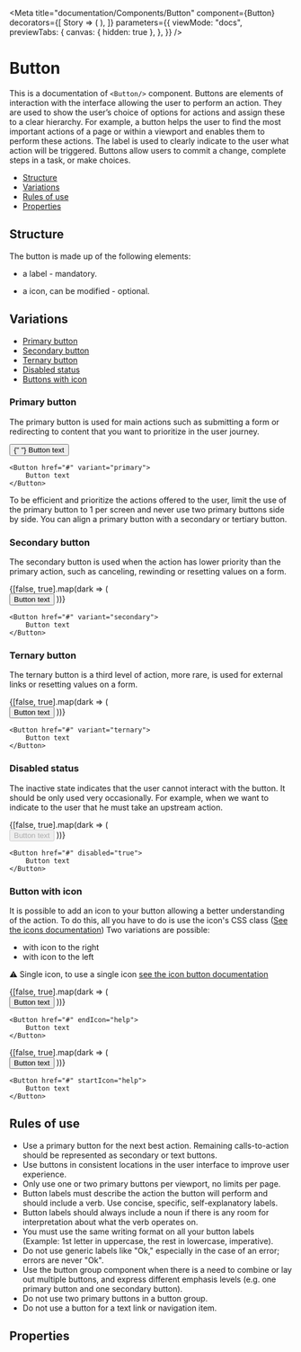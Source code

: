 <!--- Button.stories.mdx 
--->


<Meta
    title="documentation/Components/Button"
    component={Button}
    decorators={[
        Story => (
            <StoryProvider dark={useDarkMode()}>
                <Story />
            </StoryProvider>
        ),
    ]}
    parameters={{
        viewMode: "docs",
        previewTabs: {
            canvas: { hidden: true },
        },
    }}
/>

# Button

This is a documentation of `<Button/>` component.
Buttons are elements of interaction with the interface allowing the user to perform an action.
They are used to show the user’s choice of options for actions and assign these to a clear hierarchy.
For example, a button helps the user to find the most important actions of a page or within a viewport and enables
them to perform these actions. The label is used to clearly indicate to the user what action will be triggered.
Buttons allow users to commit a change, complete steps in a task, or make choices.

-   [Structure](#structure)
-   [Variations](#variations)
-   [Rules of use](#rules-of-use)
-   [Properties](#properties)

## Structure

The button is made up of the following elements:

-   a label - mandatory.

-   a icon, can be modified - optional.

## Variations

-   [Primary button](#primary-button)
-   [Secondary button](#secondary-button)
-   [Ternary button](#ternary-button)
-   [Disabled status](#disabled-status)
-   [Buttons with icon](#buttons-with-icon)

### Primary button

The primary button is used for main actions such as submitting a form or redirecting to content that you want to prioritize in the user journey.

<!---  	 	   --->

<Canvas>
    <Story name="Primary button">
        <div className={css({ "margin": 20 })} />
            <Button href="#" variant="primary">
                {" "}
                Button text
            </Button>
    </Story>
</Canvas>

```tsx
<Button href="#" variant="primary">
    Button text
</Button>
```

To be efficient and prioritize the actions offered to the user, limit the use of the primary button to 1 per screen
and never use two primary buttons side by side. You can align a primary button with a secondary or tertiary button.

### Secondary button

The secondary button is used when the action has lower priority than the primary action,
such as canceling, rewinding or resetting values ​​on a form.

<Canvas>
    <Story name="Secondary button">
        {[false, true].map(dark => (
            <Fragment key={dark}>
                <div className={css({ "margin": 20 })} />
                <StoryProvider dark={dark}>
                    <Button href="#" variant="secondary">
                        Button text
                    </Button>
                </StoryProvider>
            </Fragment>
        ))}
    </Story>
</Canvas>

```tsx
<Button href="#" variant="secondary">
    Button text
</Button>
```

### Ternary button

The ternary button is a third level of action, more rare,
is used for external links or resetting values ​​on a form.

<Canvas>
    <Story name="Ternary button">
        {[false, true].map(dark => (
            <Fragment key={dark}>
                <div className={css({ "margin": 20 })} />
                <StoryProvider dark={dark}>
                    <Button href="#" variant="ternary">
                        Button text
                    </Button>
                </StoryProvider>
            </Fragment>
        ))}
    </Story>
</Canvas>

```tsx
<Button href="#" variant="ternary">
    Button text
</Button>
```

### Disabled status

The inactive state indicates that the user cannot interact with the button.
It should be only used very occasionally. For example, when we want to indicate
to the user that he must take an upstream action.

<Canvas>
    <Story name=" Disabled status">
        {[false, true].map(dark => (
            <Fragment key={dark}>
                <StoryProvider dark={dark}>
                    <div className={css({ "margin": 20 })} />
                    <Button href="#" disabled="true">
                        Button text
                    </Button>
                </StoryProvider>
            </Fragment>
        ))}
    </Story>
</Canvas>

```tsx
<Button href="#" disabled="true">
    Button text
</Button>
```

### Button with icon

It is possible to add an icon to your button allowing a better understanding of the action.
To do this, all you have to do is use the icon's CSS class ([See the icons documentation](...))
Two variations are possible:

-   with icon to the right
-   with icon to the left

⚠️ Single icon, to use a single icon [see the icon button documentation](...)

<Canvas>
    <Story name="Button with right icon">
        {[false, true].map(dark => (
            <Fragment key={dark}>
                <div className={css({ "margin": 20 })} />
                <StoryProvider dark={dark}>
                    <Button href="#" endIcon="help">
                        Button text
                    </Button>
                </StoryProvider>
            </Fragment>
        ))}
    </Story>
</Canvas>

```tsx
<Button href="#" endIcon="help">
    Button text
</Button>
```

<Canvas>
    <Story name="Button with left icon">
        {[false, true].map(dark => (
            <Fragment key={dark}>
                <div className={css({ "margin": 20 })} />
                <StoryProvider dark={dark}>
                    <Button href="#" startIcon="help">
                        Button text
                    </Button>
                </StoryProvider>
            </Fragment>
        ))}
    </Story>
</Canvas>

```tsx
<Button href="#" startIcon="help">
    Button text
</Button>
```

## Rules of use

-   Use a primary button for the next best action. Remaining calls-to-action should be represented as secondary or text buttons.
-   Use buttons in consistent locations in the user interface to improve user experience.
-   Only use one or two primary buttons per viewport, no limits per page.
-   Button labels must describe the action the button will perform and should include a verb. Use concise, specific, self-explanatory labels.
-   Button labels should always include a noun if there is any room for interpretation about what the verb operates on.
-   You must use the same writing format on all your button labels (Example: 1st letter in uppercase, the rest in lowercase, imperative).
-   Do not use generic labels like "Ok," especially in the case of an error; errors are never "Ok".
-   Use the button group component when there is a need to combine or lay out multiple buttons, and express different emphasis levels (e.g. one primary button and one secondary button).
-   Do not use two primary buttons in a button group.
-   Do not use a button for a text link or navigation item.

## Properties

<ArgsTable of={Button} />
